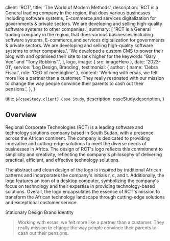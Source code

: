 
  client: 'RCT',
  title: 'The World of Modern Methods',
  description:
    'RCT is a General trading company in the region, that does various businesses including software systems, E-commerce,and services digitalization for governments & private sectors. We are developing and selling high-quality software systems to other companies.',
  summary: [
    'RCT is a General trading company in the region, that does various businesses including software systems, E-commerce,and services digitalization for governments & private sectors. We are developing and selling high-quality software systems to other companies.',
    'We developed a custom CMS to power their blog with and optimised their site to rank higher for the keywords “Gary Vee” and “Tony Robbins”.',
  ],
  logo,
  image: { src: imageHero },
  date: '2023-01',
  service: 'Log Design, Branding',
  testimonial: {
    author: { name: 'Debra Fiscal', role: 'CEO of meetingline' },
    content:
      'Working with ersas, we felt more like a partner than a customer. They really resonated with our mission to change the way people convince their parents to cash out their pensions.',
  },
}

  title: `${caseStudy.client} Case Study`,
  description: caseStudy.description,
}

## Overview

Regional Corporate Technologies (RCT) is a leading software and technology solutions company based in South Sudan, with a presence across the African continent. The company is dedicated to providing innovative and cutting-edge solutions to meet the diverse needs of businesses in Africa. The design of RCT's logo reflects this commitment to simplicity and creativity, reflecting the company's philosophy of delivering practical, efficient, and effective technology solutions.

The abstract and clean design of the logo is inspired by traditional African patterns and incorporates the company's initials r, c, and t. Additionally, the logo features an icon of a desktop computer, symbolizing the company's focus on technology and their expertise in providing technology-based solutions. Overall, the logo encapsulates the essence of RCT's mission to transform the African technology landscape through cutting-edge solutions and exceptional customer service.

<TagList>
  <TagListItem>Stationary Design</TagListItem>
  <TagListItem>Brand Identity</TagListItem>
</TagList>

<Blockquote
  author={{ name: 'Debra Fiscal', role: 'CEO of meetingline' }}
  image={{ src: imageDebraFiscal }}
>
  Working with ersas, we felt more like a partner than a customer. They really
 mission to change the way people convince their parents to
  cash out their pensions.
</Blockquote>

<StatList>
  <StatListItem value="25%" label="More brand recognition" />
  <StatListItem value="10x" label="More Clients" />
  <StatListItem value="2x" label="Profit" />
  <StatListItem value="$200k" label="Annual Revenue" />
</StatList>
